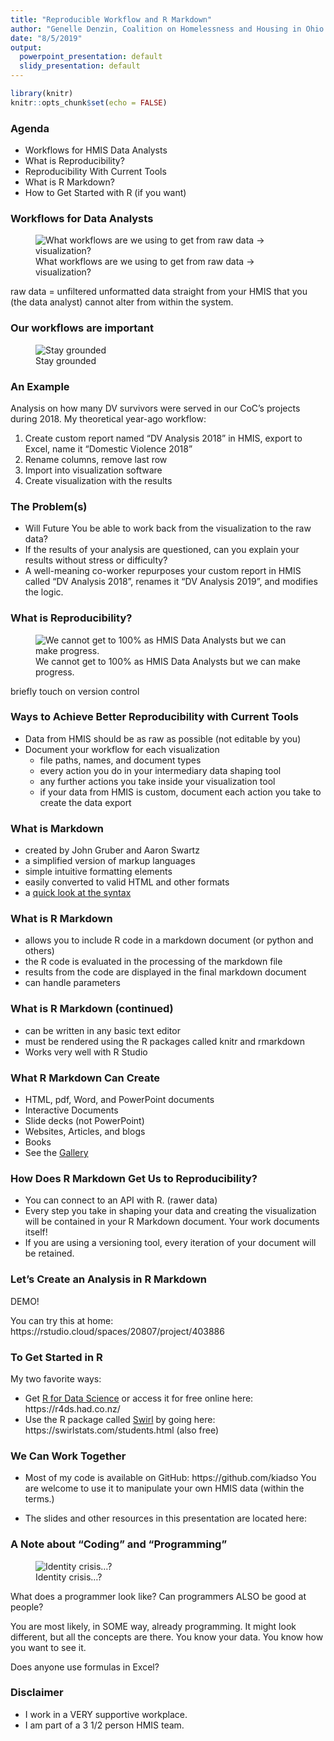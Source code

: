 ```yaml
---
title: "Reproducible Workflow and R Markdown"
author: "Genelle Denzin, Coalition on Homelessness and Housing in Ohio (COHHIO)"
date: "8/5/2019"
output:
  powerpoint_presentation: default
  slidy_presentation: default
---
```


```r
library(knitr)
knitr::opts_chunk$set(echo = FALSE)
```
### Agenda

* Workflows for HMIS Data Analysts
* What is Reproducibility?
* Reproducibility With Current Tools
* What is R Markdown?
* How to Get Started with R (if you want)

### Workflows for Data Analysts

![What workflows are we using to get from raw data -> visualization?](images/softwares.png) 

  
::: notes
raw data = unfiltered unformatted data straight from your HMIS that you (the data analyst) cannot alter from within the system.
:::
  
### Our workflows are important

![Stay grounded](images/grounded2.png)

### An Example

Analysis on how many DV survivors were served in our CoC's projects during 2018. My theoretical year-ago workflow:

1.  Create custom report named "DV Analysis 2018" in HMIS, export to Excel, name it "Domestic Violence 2018"
2.  Rename columns, remove last row 
3.  Import into visualization software
4.  Create visualization with the results

### The Problem(s)

* Will Future You be able to work back from the visualization to the raw data?
* If the results of your analysis are questioned, can you explain your results without stress or difficulty?
* A well-meaning co-worker repurposes your custom report in HMIS called "DV Analysis 2018", renames it "DV Analysis 2019", and modifies the logic.

### What is Reproducibility?

![We cannot get to 100% as HMIS Data Analysts but we can make progress.](images/reproducibility.png)

:::notes
briefly touch on version control
:::

### Ways to Achieve Better Reproducibility with Current Tools

* Data from HMIS should be as raw as possible (not editable by you)
* Document your workflow for each visualization
    * file paths, names, and document types
    * every action you do in your intermediary data shaping tool
    * any further actions you take inside your visualization tool
    * if your data from HMIS is custom, document each action you take to create the data export

### What is Markdown

* created by John Gruber and Aaron Swartz
* a simplified version of markup languages
* simple intuitive formatting elements
* easily converted to valid HTML and other formats
* a [quick look at the syntax](https://www.markdownguide.org/basic-syntax)

### What is R Markdown

* allows you to include R code in a markdown document (or python and others)
* the R code is evaluated in the processing of the markdown file
* results from the code are displayed in the final markdown document
* can handle parameters

### What is R Markdown (continued)

* can be written in any basic text editor
* must be rendered using the R packages called knitr and rmarkdown
* Works very well with R Studio 

### What R Markdown Can Create

* HTML, pdf, Word, and PowerPoint documents 
* Interactive Documents
* Slide decks (not PowerPoint)
* Websites, Articles, and blogs 
* Books
* See the [Gallery](https://rmarkdown.rstudio.com/gallery.html)

### How Does R Markdown Get Us to Reproducibility?

* You can connect to an API with R. (rawer data)
* Every step you take in shaping your data and creating the visualization will be contained in your R Markdown document. Your work documents itself!
* If you are using a versioning tool, every iteration of your document will be retained.

### Let's Create an Analysis in R Markdown

DEMO!

You can try this at home: https://rstudio.cloud/spaces/20807/project/403886

### To Get Started in R

My two favorite ways:

  * Get [R for Data Science](https://r4ds.had.co.nz/) or access it for free online here: https://r4ds.had.co.nz/
  * Use the R package called [Swirl](https://swirlstats.com/) by going here: https://swirlstats.com/students.html (also free)
  
### We Can Work Together

* Most of my code is available on GitHub: https://github.com/kiadso You are welcome to use it to manipulate your own HMIS data (within the terms.)

* The slides and other resources in this presentation are located here:

### A Note about "Coding" and "Programming"

![Identity crisis...?](images/whoami.png)  

:::notes
What does a programmer look like? Can programmers ALSO be good at people?

You are most likely, in SOME way, already programming. It might look  different, but all the concepts are there. You know your data. You know how you want to see it. 

Does anyone use formulas in Excel? 
:::

### Disclaimer

  * I work in a VERY supportive workplace.
  * I am part of a 3 1/2 person HMIS team.
